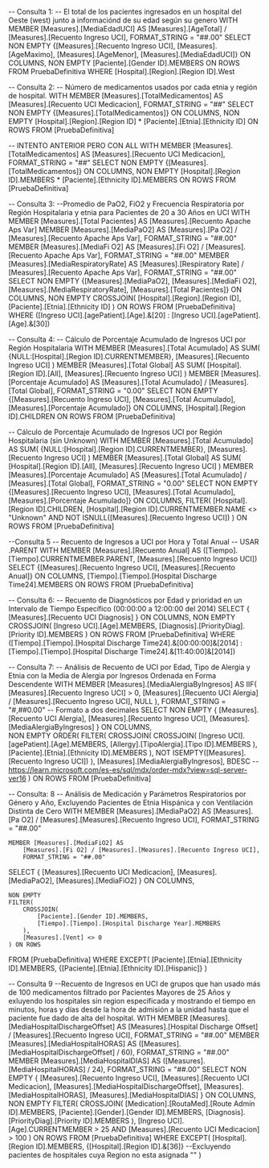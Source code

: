 -- Consulta 1: 
-- El total de los pacientes ingresados en un hospital del Oeste (west) junto a informaciónd de su edad según su genero
WITH 
    MEMBER [Measures].[MediaEdadUCI] AS
        [Measures].[AgeTotal] / [Measures].[Recuento Ingreso UCI],
        FORMAT_STRING = "##.00"
SELECT 
    NON EMPTY {[Measures].[Recuento Ingreso UCI], [Measures].[AgeMaximo],
	[Measures].[AgeMenor], [Measures].[MediaEdadUCI]} ON COLUMNS, 
    NON EMPTY [Paciente].[Gender ID].MEMBERS ON ROWS
FROM 
    PruebaDefinitiva
WHERE 
	[Hospital].[Region].[Region ID].West
	

-- Consulta 2: 
-- Número de medicamentos usados por cada etnia y región de hospital.
WITH 
    MEMBER [Measures].[TotalMedicamentos] AS
        [Measures].[Recuento UCI Medicacion],
        FORMAT_STRING = "##"
SELECT
    NON EMPTY 
    {[Measures].[TotalMedicamentos]} ON COLUMNS,
    NON EMPTY [Hospital].[Region].[Region ID] 
	* [Paciente].[Etnia].[Ethnicity ID] ON ROWS
FROM 
    [PruebaDefinitiva]

-- INTENTO ANTERIOR PERO CON ALL
WITH 
    MEMBER [Measures].[TotalMedicamentos] AS
        [Measures].[Recuento UCI Medicacion],
        FORMAT_STRING = "##"
SELECT
    NON EMPTY 
    {[Measures].[TotalMedicamentos]} ON COLUMNS,
    NON EMPTY [Hospital].[Region ID].MEMBERS 
	* [Paciente].[Ethnicity ID].MEMBERS ON ROWS
FROM 
    [PruebaDefinitiva]


-- Consulta 3: 
--Promedio de PaO2, FiO2 y Frecuencia Respiratoria por Región Hospitalaria y etnia para Pacientes de 20 a 30 Años en UCI
WITH 
    MEMBER [Measures].[Total Pacientes] AS
        [Measures].[Recuento Apache Aps Var]
    MEMBER [Measures].[MediaPaO2] AS
        [Measures].[Pa O2] / [Measures].[Recuento Apache Aps Var],
        FORMAT_STRING = "##.00"
    MEMBER [Measures].[MediaFi O2] AS
        [Measures].[Fi O2] / [Measures].[Recuento Apache Aps Var],
        FORMAT_STRING = "##.00"
    MEMBER [Measures].[MediaRespiratoryRate] AS
        [Measures].[Respiratory Rate] / [Measures].[Recuento Apache Aps Var],
        FORMAT_STRING = "##.00"
SELECT
    NON EMPTY 
    {[Measures].[MediaPaO2], 
     [Measures].[MediaFi O2],
     [Measures].[MediaRespiratoryRate],
     [Measures].[Total Pacientes]} ON COLUMNS,
    NON EMPTY 
    CROSSJOIN(
        [Hospital].[Region].[Region ID], 
        [Paciente].[Etnia].[Ethnicity ID]
    ) ON ROWS
FROM 
    [PruebaDefinitiva]
WHERE
    ([Ingreso UCI].[agePatient].[Age].&[20] : 
	[Ingreso UCI].[agePatient].[Age].&[30])


-- Consulta 4:
-- Cálculo de Porcentaje Acumulado de Ingresos UCI por Región Hospitalaria
WITH 
MEMBER [Measures].[Total Acumulado] AS
    SUM(
        {NULL:[Hospital].[Region ID].CURRENTMEMBER}, 
        [Measures].[Recuento Ingreso UCI]
    )
MEMBER [Measures].[Total Global] AS
    SUM(
        [Hospital].[Region ID].[All], 
        [Measures].[Recuento Ingreso UCI]
    )
MEMBER [Measures].[Porcentaje Acumulado] AS
    [Measures].[Total Acumulado] / [Measures].[Total Global],
    FORMAT_STRING = "0.00" 
SELECT 
    NON EMPTY {[Measures].[Recuento Ingreso UCI], 
	[Measures].[Total Acumulado], 
	[Measures].[Porcentaje Acumulado]} ON COLUMNS,
    [Hospital].[Region ID].CHILDREN ON ROWS
FROM [PruebaDefinitiva]


-- Cálculo de Porcentaje Acumulado de Ingresos UCI por Región Hospitalaria (sin Unknown)
WITH 
MEMBER [Measures].[Total Acumulado] AS
    SUM(
        {NULL:[Hospital].[Region ID].CURRENTMEMBER}, 
        [Measures].[Recuento Ingreso UCI]
    )
MEMBER [Measures].[Total Global] AS
    SUM(
        [Hospital].[Region ID].[All], 
        [Measures].[Recuento Ingreso UCI]
    )
MEMBER [Measures].[Porcentaje Acumulado] AS
    [Measures].[Total Acumulado] / [Measures].[Total Global],
    FORMAT_STRING = "0.00" 
SELECT 
    NON EMPTY {[Measures].[Recuento Ingreso UCI], 
	[Measures].[Total Acumulado], 
	[Measures].[Porcentaje Acumulado]} ON COLUMNS,
    FILTER(
        [Hospital].[Region ID].CHILDREN,
        [Hospital].[Region ID].CURRENTMEMBER.NAME <> "Unknown" AND 
        NOT ISNULL([Measures].[Recuento Ingreso UCI])
    ) ON ROWS
FROM [PruebaDefinitiva]


--Consulta 5 
-- Recuento de Ingresos a UCI por Hora y Total Anual
-- USAR .PARENT 
WITH 
MEMBER [Measures].[Recuento Anual] AS
    ([Tiempo].[Tiempo].CURRENTMEMBER.PARENT, 
	[Measures].[Recuento Ingreso UCI])
SELECT 
    {[Measures].[Recuento Ingreso UCI], 
	[Measures].[Recuento Anual]} ON COLUMNS,
    [Tiempo].[Tiempo].[Hospital Discharge Time24].MEMBERS ON ROWS
FROM [PruebaDefinitiva]


-- Consulta 6: 
-- Recuento de Diagnósticos por Edad y prioridad en un Intervalo de Tiempo Específico (00:00:00 a 12:00:00 del 2014)
SELECT 
    { [Measures].[Recuento UCI Diagnosis] } ON COLUMNS,
    NON EMPTY 
    CROSSJOIN(
        [Ingreso UCI].[Age].MEMBERS,
        [Diagnosis].[PriorityDiag].[Priority ID].MEMBERS
    ) ON ROWS
FROM 
    [PruebaDefinitiva]
WHERE
    ([Tiempo].[Tiempo].[Hospital Discharge Time24].&[00:00:00]&[2014] : 
	[Tiempo].[Tiempo].[Hospital Discharge Time24].&[11:40:00]&[2014])


-- Consulta 7:
-- Análisis de Recuento de UCI por Edad, Tipo de Alergia y Etnia con la Media de Alergia por Ingresos Ordenada en Forma Descendente
WITH 
MEMBER [Measures].[MediaAlergiaByIngresos] AS 
    IIF(
        [Measures].[Recuento Ingreso UCI] > 0, 
        [Measures].[Recuento UCI Alergia] / [Measures].[Recuento Ingreso UCI], 
        NULL
    ), 
    FORMAT_STRING = "#,##0.00" -- Formato a dos decimales
SELECT 
    NON EMPTY 
    { 
        [Measures].[Recuento UCI Alergia],
        [Measures].[Recuento Ingreso UCI],
        [Measures].[MediaAlergiaByIngresos]
    } ON COLUMNS,    
    NON EMPTY 
    ORDER(
        FILTER(
            CROSSJOIN(
                CROSSJOIN(
                    [Ingreso UCI].[agePatient].[Age].MEMBERS, 
                    [Allergy].[TipoAlergia].[Tipo ID].MEMBERS
                ), 
                [Paciente].[Etnia].[Ethnicity ID].MEMBERS
            ),
            NOT ISEMPTY([Measures].[Recuento Ingreso UCI])
        ),
        [Measures].[MediaAlergiaByIngresos], BDESC  --https://learn.microsoft.com/es-es/sql/mdx/order-mdx?view=sql-server-ver16
    ) ON ROWS
FROM 
    [PruebaDefinitiva]


-- Consulta: 8
--  Análisis de Medicación y Parámetros Respiratorios por Género y Año, Excluyendo Pacientes de Etnia Hispánica y con Ventilación Distinta de Cero
WITH 
    MEMBER [Measures].[MediaPaO2] AS
        [Measures].[Pa O2] / [Measures].[Measures].[Recuento Ingreso UCI],
        FORMAT_STRING = "##.00"
        
    MEMBER [Measures].[MediaFiO2] AS
        [Measures].[Fi O2] / [Measures].[Measures].[Recuento Ingreso UCI],
        FORMAT_STRING = "##.00"
SELECT 
    { 
        [Measures].[Recuento UCI Medicacion],
        [Measures].[MediaPaO2],
        [Measures].[MediaFiO2]
    } ON COLUMNS,
    
    NON EMPTY 
    FILTER(
        CROSSJOIN(
            [Paciente].[Gender ID].MEMBERS,
            [Tiempo].[Tiempo].[Hospital Discharge Year].MEMBERS 
        ),
        [Measures].[Vent] <> 0
    ) ON ROWS
FROM 
    [PruebaDefinitiva]
WHERE 
    EXCEPT(
        [Paciente].[Etnia].[Ethnicity ID].MEMBERS,
        {[Paciente].[Etnia].[Ethnicity ID].[Hispanic]}
    )


-- Consulta 9
--Recuento de Ingresos en UCI de grupos que han usado más de 100 medicamentos filtrado por Pacientes Mayores de 25 Años y exluyendo los hospitales sin region especificada y mostrando el tiempo en minutos, horas y días desde la hora de admisión a la unidad hasta que el paciente fue dado de alta del hospital.
WITH 
    MEMBER [Measures].[MediaHospitalDischargeOffset] AS
        [Measures].[Hospital Discharge Offset] / [Measures].[Recuento Ingreso UCI],
        FORMAT_STRING = "##.00"
    MEMBER [Measures].[MediaHospitalHORAS] AS
        ([Measures].[MediaHospitalDischargeOffset] / 60),
        FORMAT_STRING = "##.00"
	MEMBER [Measures].[MediaHospitalDIAS] AS
        ([Measures].[MediaHospitalHORAS] / 24),
        FORMAT_STRING = "##.00"
SELECT 
    NON EMPTY { 
        [Measures].[Recuento Ingreso UCI],
        [Measures].[Recuento UCI Medicacion],
        [Measures].[MediaHospitalDischargeOffset],
		[Measures].[MediaHospitalHORAS], [Measures].[MediaHospitalDIAS]
    } ON COLUMNS,
    NON EMPTY 
    FILTER(
        CROSSJOIN(
            [Medication].[RoutaMed].[Route Admin ID].MEMBERS,
            [Paciente].[Gender].[Gender ID].MEMBERS,
			[Diagnosis].[PriorityDiag].[Priority ID].MEMBERS
        ),
        [Ingreso UCI].[Age].CURRENTMEMBER > 25
        AND [Measures].[Recuento UCI Medicacion] > 100
    ) ON ROWS
FROM 
    [PruebaDefinitiva]
WHERE 
    EXCEPT(
        [Hospital].[Region ID].MEMBERS,
        {[Hospital].[Region ID].&[36]} --Excluyendo pacientes de hospitales cuya Region no esta asignada ""
    )